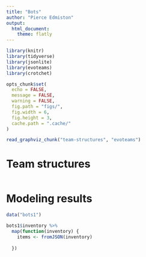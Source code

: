 ```yaml
---
title: "Bots"
author: "Pierce Edmiston"
output:
  html_document:
    theme: flatly
---
```


```r
library(knitr)
library(tidyverse)
library(jsonlite)
library(evoteams)
library(crotchet)

opts_chunk$set(
  echo = FALSE,
  message = FALSE,
  warning = FALSE,
  fig.path = "figs/",
  fig.width = 6,
  fig.height = 3,
  cache.path = ".cache/"
)

read_graphviz_chunk("team-structures", "evoteams")
```

# Team structures

```r
```

# Modeling results

```r
data("bots1")

bots1$inventory %>%
  map(function(inventory) {
    items <- fromJSON(inventory)
    
  })
```